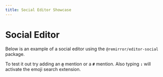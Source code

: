 ```yaml
---
title: Social Editor Showcase
---
```



# Social Editor

Below is an example of a social editor using the `@remirror/editor-social` package.

To test it out try adding an **`@`** mention or a **`#`** mention. Also typing **`:`** will activate
the emoji search extension.

<ExampleSocialEditor autoFocus={true} />
